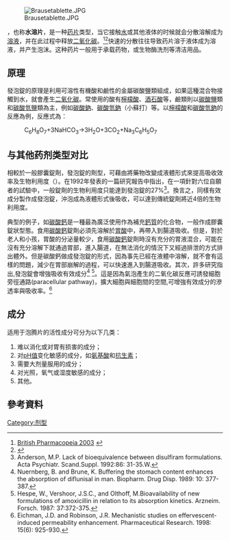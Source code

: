 {{Original research|time=2020-12-08T02:37:07+00:00}}
{{noteTA
|T=zh-cn:泡腾片; zh-tw:發泡錠
|G1=ME
|1=zh-cn:泡腾片; zh-tw:發泡錠
|2=zh-cn:锭剂=>片剂
}}
{{medical}}

[[File:Brausetablette.JPG|thumb]]

{{地区用词|cn=泡腾片|tw=發泡錠|start={{lang-en|effervescent tablet}}}}，也称'''水溶片'''，是一种[[药片|药片]]类型，当它接触[[水|水]]或其他液体的时候就会分散溶解成为[[溶液|溶液]]，并在此过程中释放[[二氧化碳|二氧化碳]]。<ref>[http://www.newdruginfo.com/pharmacopeia/bp2003/British%20Pharmacopoeia%20Volume%20III/Monographs/Formulated%20Preparations%20Genearal%20Monographs/TABLETS.htm British Pharmacopeia 2003] {{Wayback|url=http://www.newdruginfo.com/pharmacopeia/bp2003/British%20Pharmacopoeia%20Volume%20III/Monographs/Formulated%20Preparations%20Genearal%20Monographs/TABLETS.htm |date=20130103012204 }}</ref><ref>{{cite book|title=International Pharmacopoeia 2006|url=http://books.google.com/books?id=s_sBKJNf184C&pg=PA966|accessdate=1 July 2013|year=2006|publisher=World Health Organization|isbn=978-92-4-156301-7|pages=966|archive-date=2017-04-18|archive-url=https://web.archive.org/web/20170418013332/https://books.google.com/books?id=s_sBKJNf184C&pg=PA966|dead-url=no}}</ref>快速的分散往往导致药片溶于液体成为溶液，并产生泡沫。这种药片一般用于承载药物，或生物酶洗剂等清洁用品。

== 原理 ==
發泡錠的原理是利用可溶性有機酸和鹼性的金屬碳酸鹽類組成，如果這種混合物接觸到水，就會產生[[二氧化碳|二氧化碳]]。常使用的酸有[[檸檬酸|檸檬酸]]、[[酒石酸|酒石酸]]等，鹼類則以[[碳酸鹽|碳酸鹽]]類和[[碳酸氫鹽|碳酸氫鹽]]類為主，例如[[碳酸鈉|碳酸鈉]]、[[碳酸氫鈉|碳酸氫鈉]]（小蘇打）等。以[[檸檬酸|檸檬酸]]和[[碳酸氫鈉|碳酸氫鈉]]的反應為例，反應式為：
:C<sub>6</sub>H<sub>8</sub>O<sub>7</sub>+3NaHCO<sub>3</sub>→3H<sub>2</sub>O+3CO<sub>2</sub>+Na<sub>3</sub>C<sub>6</sub>H<sub>5</sub>O<sub>7</sub>

== 与其他药剂类型对比 ==

相較於一般膠囊錠劑，發泡錠的劑型，可藉由將藥物改變成液體形式來提高吸收效率及生物利用度（{{lang-en|bioavailability (BA)}}）。在1992年發表的一篇研究報告中指出，在一項針對六位自願者的試驗中，一般錠劑的生物利用度只能達到發泡錠的27%<ref>Anderson, M.P. Lack of bioequivalence between disulfiram formulations. Acta Psychiatr. Scand.Suppl. 1992:86: 31-35.W.</ref>。換言之，同樣有效成分製作成發泡錠，沖泡成為液體形式後吸收，可以達到傳統錠劑將近4倍的生物利用度。

典型的例子，如[[碳酸鈣|碳酸鈣]]是一種最為廣泛使用作為補充[[鈣質|鈣質]]的化合物，一般作成膠囊錠狀型態。食用[[碳酸鈣|碳酸鈣]]錠劑必須先溶解於[[胃酸|胃酸]]中，再帶入到腸道吸收。但是，對於老人和小孩，胃酸的分泌量較少，食用[[碳酸鈣|碳酸鈣]]錠劑時沒有充分的胃液混合，可能在沒有充分溶解下就通過胃部，進入腸道，在無法消化的情況下又經過排泄的方式排出體外。但是碳酸鈣做成發泡錠的形式，因為事先已經在液體中溶解，就不會有這樣的問題，減少在胃部崩解的過程，可以快速進入到腸道吸收。{{cn|date=2021-12-03}}其次，許多研究指出,發泡錠會增強吸收有效成分<ref>Nuernberg, B. and Brune, K. Buffering the stomach content enhances the absorption of diflunisal in man. Biopharm. Drug Disp. 1989: 10: 377-387.</ref>{{failed verification|date=2021-12-03}}<!-- 只是加了碱，思路跳了 --><ref>Hespe, W., Vershoor, J.S.C., and Olthoff, M.Bioavailability of new formulations of amoxicillin in relation to its absorption kinetics. Arzneim. Forsch. 1987: 37:372-375.</ref>。這是因為氣泡產生的二氧化碳反應可誘發細胞旁徑通路(paracellular pathway)，擴大細胞與細胞間的空間,可增強有效成分的滲透率與吸收率。<ref>Eichman, J.D. and Robinson, J.R. Mechanistic studies on effervescent-induced permeability
enhancement. Pharmaceutical Research. 1998: 15(6): 925-930.</ref>

== 成分 ==
适用于泡腾片的活性成分可分为以下几类：
# 难以消化或对胃有损害的成分；
# 对[[pH值|pH值]]变化敏感的成分，如[[氨基酸|氨基酸]]和[[抗生素|抗生素]]；
# 需要大剂量服用的成分；
# 对光照，氧气或湿度敏感的成分；
# 其他。


== 參考資料 ==
{{Reflist}}

[[Category:剂型|Category:剂型]]